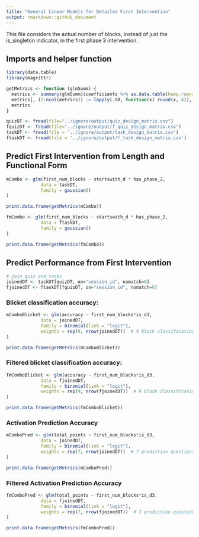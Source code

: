 ```yaml
---
title: "General Linear Models for Detailed First Intervention"
output: rmarkdown::github_document
---
```


This file considers the actual number of blocks, instead of just the is_singleton indicator, in the first phase 3 intervention.

## Imports and helper function
```r
library(data.table)
library(magrittr)

getMetrics <- function (glmSumm) {
  metrics <- summary(glmSumm)$coefficients %>% as.data.table(keep.rownames = TRUE)
  metrics[, (2:ncol(metrics)) := lapply(.SD, function(x) round(x, 4)), .SDcols=2:ncol(metrics)]
  metrics
}

quizDT <- fread(file="../ignore/output/quiz_design_matrix.csv")
fquizDT <- fread(file="../ignore/output/f_quiz_design_matrix.csv")
taskDT <- fread(file = '../ignore/output/task_design_matrix.csv')
ftaskDT <- fread(file = '../ignore/output/f_task_design_matrix.csv')
```

## Predict First Intervention from Length and Functional Form
```r
mCombo <- glm(first_num_blocks ~ startswith_d * has_phase_2,
             data = taskDT,
             family = gaussian()
)

print.data.frame(getMetrics(mCombo))
```

```r
fmCombo <- glm(first_num_blocks ~ startswith_d * has_phase_2,
             data = ftaskDT,
             family = gaussian()
)

print.data.frame(getMetrics(fmCombo))
```

## Predict Performance from First Intervention
```r
# join quiz and tasks
joinedDT <- taskDT[quizDT, on="session_id", nomatch=0]
fjoinedDT <- ftaskDT[fquizDT, on="session_id", nomatch=0]
```

### Blicket classification accuracy:
```r
mComboBlicket <- glm(accuracy ~ first_num_blocks*is_d3,
             data = joinedDT,
             family = binomial(link = "logit"),
             weights = rep(9, nrow(joinedDT))  # 9 block classifications
)

print.data.frame(getMetrics(mComboBlicket))
```

### **Filtered** blicket classification accuracy:
```r
fmComboBlicket <- glm(accuracy ~ first_num_blocks*is_d3,
             data = fjoinedDT,
             family = binomial(link = "logit"),
             weights = rep(9, nrow(fjoinedDT))  # 9 block classifications
)

print.data.frame(getMetrics(fmComboBlicket))
```

### Activation Prediction Accuracy
```r
mComboPred <- glm(total_points ~ first_num_blocks*is_d3,
             data = joinedDT,
             family = binomial(link = "logit"),
             weights = rep(7, nrow(joinedDT))  # 7 prediction questions
)

print.data.frame(getMetrics(mComboPred))
```

### **Filtered** Activation Prediction Accuracy
```r
fmComboPred <- glm(total_points ~ first_num_blocks*is_d3,
             data = fjoinedDT,
             family = binomial(link = "logit"),
             weights = rep(7, nrow(fjoinedDT))  # 7 prediction questions
)

print.data.frame(getMetrics(fmComboPred))
```